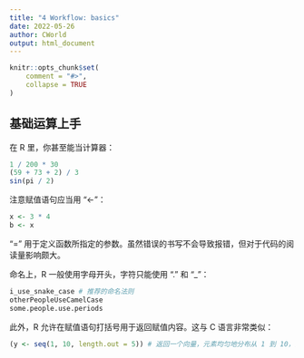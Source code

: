 ```yaml
---
title: "4 Workflow: basics"
date: 2022-05-26
author: CWorld
output: html_document
---
```


```r
knitr::opts_chunk$set(
    comment = "#>",
    collapse = TRUE
)
```

## 基础运算上手

在 R 里，你甚至能当计算器：

```R
1 / 200 * 30
(59 + 73 + 2) / 3
sin(pi / 2)
```

注意赋值语句应当用 “<-”：

```R
x <- 3 * 4
b <- x
```

“=” 用于定义函数所指定的参数。虽然错误的书写不会导致报错，但对于代码的阅读量影响颇大。

命名上，R 一般使用字母开头，字符只能使用 “.” 和 “_”：

```R
i_use_snake_case # 推荐的命名法则
otherPeopleUseCamelCase
some.people.use.periods
```

此外，R 允许在赋值语句打括号用于返回赋值内容。这与 C 语言非常类似：

```R
(y <- seq(1, 10, length.out = 5)) # 返回一个向量，元素均匀地分布从 1 到 10，共 5 个
```

